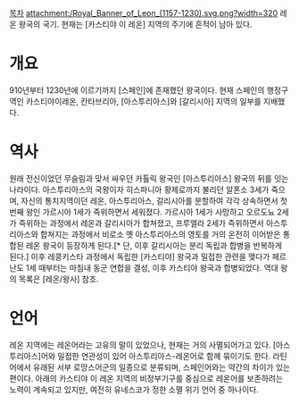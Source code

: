 [[목차]]
attachment:/Royal_Banner_of_Leon_(1157-1230).svg.png?width=320
레온 왕국의 국기. 현재는 [카스티야 이 레온] 지역의 주기에 흔적이 남아 있다.

= 개요 =
910년부터 1230년에 이르기까지 [스페인]에 존재했던 왕국이다. 현재 스페인의 행정구역인 카스티야이레온, 칸타브리아, [아스투리아스]와 [갈리시아] 지역의 일부를 지배했다. 
= 역사 =
원래 전신이었던 무슬림과 맞서 싸우던 카톨릭 왕국인 [아스투리아스] 왕국의 뒤를 잇는 나라이다. 아스투리아스의 국왕이자 히스파니아 황제로까지 불리던 알폰소 3세가 죽으며, 자신의 통치지역이던 레온, 아스투리아스, 갈리시아를 분할하여 각각 상속하면서 첫 번째 왕인 가르시아 1세가 즉위하면서 세워졌다. 가르시아 1세가 사망하고 오르도뇨 2세가 즉위하는 과정에서 레온과 갈리시아가 합쳐졌고, 프루엘라 2세가 즉위하면서 아스투리아스와 합쳐지는 과정에서 비로소 옛 아스투리아스의 영토를 거의 온전히 이어받은 통합된 레온 왕국이 등장하게 된다.[* 단, 이후 갈리시아는 분리 독립과 합병을 반복하게 된다.]
이후 레콩키스타 과정에서 독립한 [카스티야] 왕국과 밀접한 관련을 맺다가 페르난도 1세 때부터는 마침내 동군 연합을 결성, 이후 카스티야 왕국과 합병되었다.
역대 왕의 목록은 [레온/왕사] 참조.
= 언어 =
레온 지역에는 레온어라는 고유의 말이 있었으나, 현재는 거의 사멸되어가고 있다. [아스투리아스]어와 밀접한 연관성이 있어 아스투리아스-레온어로 함께 묶이기도 한다. 라틴어에서 유래된 서부 로망스어군의 일종으로 분류되며, 스페인어와는 약간의 차이가 있는 편이다. 아래의 카스티야 이 레온 지역의 비정부기구를 중심으로 레온어를 보존하려는 노력이 계속되고 있지만, 여전히 유네스코가 정한 소멸 위기 언어 중 하나이다.
